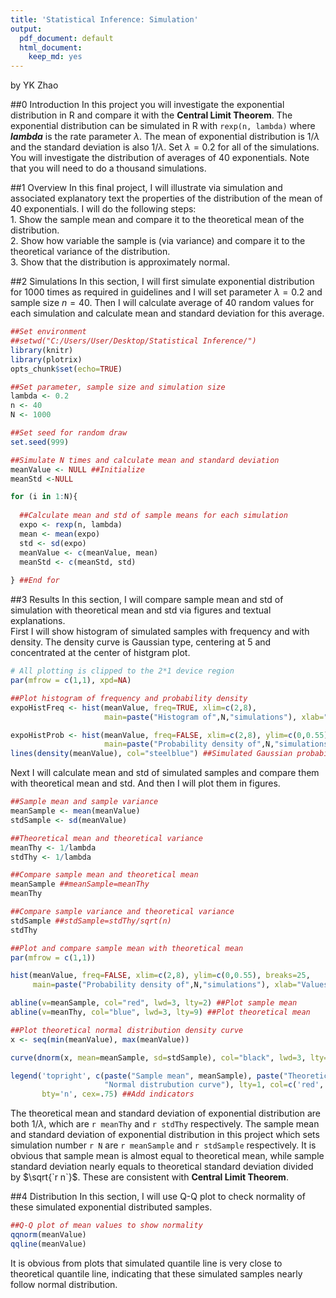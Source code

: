 ```yaml
---
title: 'Statistical Inference: Simulation'
output:
  pdf_document: default
  html_document:
    keep_md: yes
---
```

by YK Zhao

##0 Introduction
In this project you will investigate the exponential distribution in R and compare it with the **Central Limit Theorem**. The exponential distribution can be simulated in R with `rexp(n, lambda)` where ***lambda*** is the rate parameter $\lambda$. The mean of exponential distribution is $1/\lambda$ and the standard deviation is also $1/\lambda$. Set $\lambda=0.2$ for all of the simulations. You will investigate the distribution of averages of 40 exponentials. Note that you will need to do a thousand simulations.

##1 Overview
In this final project, I will illustrate via simulation and associated explanatory text the properties of the distribution of the mean of 40 exponentials. I will do the following steps:  
1. Show the sample mean and compare it to the theoretical mean of the distribution.  
2. Show how variable the sample is (via variance) and compare it to the theoretical variance of the distribution.  
3. Show that the distribution is approximately normal.  

##2 Simulations
In this section, I will first simulate exponential distribution for 1000 times as required in guidelines and I will set parameter $\lambda=0.2$ and sample size $n=40$. Then I will calculate average of 40 random values for each simulation and calculate mean and standard deviation for this average.
```r
##Set environment
##setwd("C:/Users/User/Desktop/Statistical Inference/")
library(knitr)
library(plotrix)
opts_chunk$set(echo=TRUE)
```

```r
##Set parameter, sample size and simulation size
lambda <- 0.2
n <- 40
N <- 1000

##Set seed for random draw
set.seed(999)
```

```r
##Simulate N times and calculate mean and standard deviation
meanValue <- NULL ##Initialize
meanStd <-NULL

for (i in 1:N){
  
  ##Calculate mean and std of sample means for each simulation
  expo <- rexp(n, lambda)
  mean <- mean(expo)
  std <- sd(expo)
  meanValue <- c(meanValue, mean)
  meanStd <- c(meanStd, std)
  
} ##End for
```

##3 Results
In this section, I will compare sample mean and std of simulation with theoretical mean and std via figures and textual explanations.  
First I will show histogram of simulated samples with frequency and with density. The density curve is Gaussian type, centering at 5 and concentrated at the center of histgram plot.  
```r
# All plotting is clipped to the 2*1 device region
par(mfrow = c(1,1), xpd=NA)

##Plot histogram of frequency and probability density
expoHistFreq <- hist(meanValue, freq=TRUE, xlim=c(2,8), 
                     main=paste("Histogram of",N,"simulations"), xlab="Values")

expoHistProb <- hist(meanValue, freq=FALSE, xlim=c(2,8), ylim=c(0,0.55), breaks=25, 
                     main=paste("Probability density of",N,"simulations"), xlab="Values")
lines(density(meanValue), col="steelblue") ##Simulated Gaussian probability density curve
```

Next I will calculate mean and std of simulated samples and compare them with theoretical mean and std. And then I will plot them in figures.
```r
##Sample mean and sample variance
meanSample <- mean(meanValue)
stdSample <- sd(meanValue)

##Theoretical mean and theoretical variance
meanThy <- 1/lambda
stdThy <- 1/lambda

##Compare sample mean and theoretical mean
meanSample ##meanSample=meanThy
meanThy

##Compare sample variance and theoretical variance
stdSample ##stdSample=stdThy/sqrt(n)
stdThy

##Plot and compare sample mean with theoretical mean
par(mfrow = c(1,1))

hist(meanValue, freq=FALSE, xlim=c(2,8), ylim=c(0,0.55), breaks=25, 
     main=paste("Probability density of",N,"simulations"), xlab="Values")

abline(v=meanSample, col="red", lwd=3, lty=2) ##Plot sample mean
abline(v=meanThy, col="blue", lwd=3, lty=9) ##Plot theoretical mean

##Plot theoretical normal distribution density curve
x <- seq(min(meanValue), max(meanValue))

curve(dnorm(x, mean=meanSample, sd=stdSample), col="black", lwd=3, lty=3, add=TRUE)

legend('topright', c(paste("Sample mean", meanSample), paste("Theoretical mean", meanThy), 
                     "Normal distrubution curve"), lty=1, col=c('red', 'blue', "black"), 
       bty='n', cex=.75) ##Add indicators
```

The theoretical mean and standard deviation of exponential distribution are both $1/\lambda$, which are `r meanThy` and `r stdThy` respectively. The sample mean and standard deviation of exponential distribution in this project which sets simulation number `r N` are `r meanSample` and `r stdSample` respectively. It is obvious that sample mean is almost equal to theoretical mean, while sample standard deviation nearly equals to theoretical standard deviation divided by $\sqrt{`r n`}$. These are consistent with **Central Limit Theorem**.

##4 Distribution
In this section, I will use Q-Q plot to check normality of these simulated exponential distributed samples.  
```r
##Q-Q plot of mean values to show normality
qqnorm(meanValue)
qqline(meanValue)
```

It is obvious from plots that simulated quantile line is very close to theoretical quantile line, indicating that these simulated samples nearly follow normal distribution.
